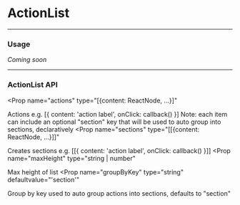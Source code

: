 # ActionList

---

### Usage
_Coming soon_

---

### ActionList API
<Prop
  name="actions"
  type="[{content: ReactNode, ...}]"
> 
  Actions e.g. [&#123; content: 'action label', onClick: callback() &#125;] Note: each item can include an optional "section" key that will be used to auto group into sections, declaratively
</Prop>
<Prop
  name="sections"
  type="[[{content: ReactNode, ...}]]"
> 
  Creates sections e.g. [[&#123; content: 'action label', onClick: callback() &#125;]]
</Prop>
<Prop
  name="maxHeight"
  type="string | number"
> 
  Max height of list
</Prop>
<Prop
  name="groupByKey"
  type="string"
  defaultvalue="'section'"
> 
  Group by key used to auto group actions into sections, defaults to "section"
</Prop>
